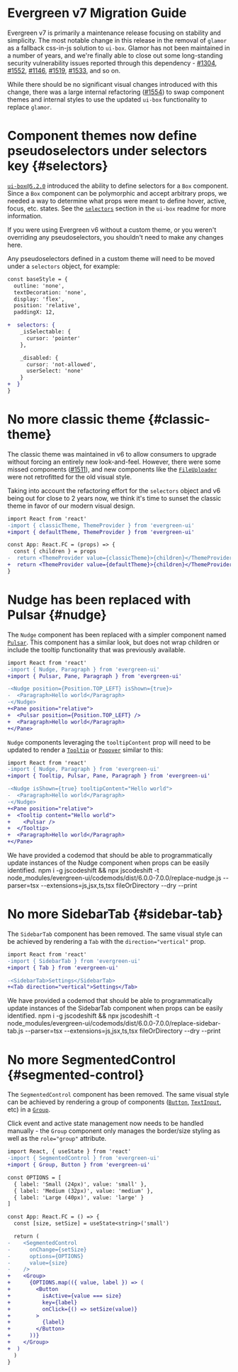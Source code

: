 # Evergreen v7 Migration Guide

Evergreen v7 is primarily a maintenance release focusing on stability and simplicity. The most notable change in this release in the removal of `glamor` as a fallback css-in-js solution to `ui-box`. Glamor has not been maintained in a number of years, and we're finally able to close out some long-standing security vulnerability issues reported through this dependency - [#1304](https://github.com/segmentio/evergreen/issues/1304), [#1552](https://github.com/segmentio/evergreen/issues/1552), [#1146](https://github.com/segmentio/evergreen/issues/1146), [#1519](https://github.com/segmentio/evergreen/issues/1519), [#1533](https://github.com/segmentio/evergreen/issues/1533), and so on.

While there should be no significant visual changes introduced with this change, there was a large internal refactoring ([#1554](https://github.com/segmentio/evergreen/issues/1554)) to swap component themes and internal styles to use the updated `ui-box` functionality to replace `glamor`.

# Component themes now define pseudoselectors under selectors key {#selectors}

[`ui-box@5.2.0`](https://github.com/segmentio/ui-box/releases/tag/v5.2.0) introduced the ability to define selectors for a `Box` component. Since a `Box` component can be polymorphic and accept arbitrary props, we needed a way to determine what props were meant to define hover, active, focus, etc. states. See the [`selectors`](https://github.com/segmentio/ui-box#selectors) section in the `ui-box` readme for more information.

<InlineAlert>
  If you were using Evergreen v6 without a custom theme, or you weren't overriding any pseudoselectors, you shouldn't
  need to make any changes here.
</InlineAlert>

Any pseudoselectors defined in a custom theme will need to be moved under a `selectors` object, for example:

```diff readonly
const baseStyle = {
  outline: 'none',
  textDecoration: 'none',
  display: 'flex',
  position: 'relative',
  paddingX: 12,

+  selectors: {
    _isSelectable: {
      cursor: 'pointer'
    },

    _disabled: {
      cursor: 'not-allowed',
      userSelect: 'none'
    }
+  }
}
```

# No more classic theme {#classic-theme}

The classic theme was maintained in v6 to allow consumers to upgrade without forcing an entirely new look-and-feel. However, there were some missed components ([#1511](https://github.com/segmentio/evergreen/issues/1511)), and new components like the [`FileUploader`](/components/file-uploader) were not retrofitted for the old visual style.

Taking into account the refactoring effort for the `selectors` object and v6 being out for close to 2 years now, we think it's time to sunset the classic theme in favor of our modern visual design.

```diff readonly
import React from 'react'
-import { classicTheme, ThemeProvider } from 'evergreen-ui'
+import { defaultTheme, ThemeProvider } from 'evergreen-ui'

const App: React.FC = (props) => {
  const { children } = props
-  return <ThemeProvider value={classicTheme}>{children}</ThemeProvider>
+  return <ThemeProvider value={defaultTheme}>{children}</ThemeProvider>
}
```

# Nudge has been replaced with Pulsar {#nudge}

The `Nudge` component has been replaced with a simpler component named [`Pulsar`](/components/pulsar). This component has a similar look, but does not wrap children or include the tooltip functionality that was previously available.

```diff readonly
import React from 'react'
-import { Nudge, Paragraph } from 'evergreen-ui'
+import { Pulsar, Pane, Paragraph } from 'evergreen-ui'

-<Nudge position={Position.TOP_LEFT} isShown={true}>
-  <Paragraph>Hello world</Paragraph>
-</Nudge>
+<Pane position="relative">
+  <Pulsar position={Position.TOP_LEFT} />
+  <Paragraph>Hello world</Paragraph>
+</Pane>
```

`Nudge` components leveraging the `tooltipContent` prop will need to be updated to render a [`Tooltip`](/components/tooltip) or [`Popover`](/components/popver) similar to this:

```diff readonly
import React from 'react'
-import { Nudge, Paragraph } from 'evergreen-ui'
+import { Tooltip, Pulsar, Pane, Paragraph } from 'evergreen-ui'

-<Nudge isShown={true} tooltipContent="Hello world">
-  <Paragraph>Hello world</Paragraph>
-</Nudge>
+<Pane position="relative">
+  <Tooltip content="Hello world">
+    <Pulsar />
+  </Tooltip>
+  <Paragraph>Hello world</Paragraph>
+</Pane>
```

<InlineAlert marginTop={24}>
  We have provided a codemod that should be able to programmatically update instances of the Nudge component when props
  can be easily identified.
</InlineAlert>

<inlineCode>
  npm i -g jscodeshift && npx jscodeshift -t node_modules/evergreen-ui/codemods/dist/6.0.0-7.0.0/replace-nudge.js
  --parser=tsx --extensions=js,jsx,ts,tsx fileOrDirectory --dry --print
</inlineCode>

# No more SidebarTab {#sidebar-tab}

The `SidebarTab` component has been removed. The same visual style can be achieved by rendering a `Tab` with the `direction="vertical"` prop.

```diff readonly
import React from 'react'
-import { SidebarTab } from 'evergreen-ui'
+import { Tab } from 'evergreen-ui'

-<SidebarTab>Settings</SidebarTab>
+<Tab direction="vertical">Settings</Tab>
```

<InlineAlert marginTop={24}>
  We have provided a codemod that should be able to programmatically update instances of the SidebarTab component when
  props can be easily identified.
</InlineAlert>

<inlineCode>
  npm i -g jscodeshift && npx jscodeshift -t node_modules/evergreen-ui/codemods/dist/6.0.0-7.0.0/replace-sidebar-tab.js
  --parser=tsx --extensions=js,jsx,ts,tsx fileOrDirectory --dry --print
</inlineCode>

# No more SegmentedControl {#segmented-control}

The `SegmentedControl` component has been removed. The same visual style can be achieved by rendering a group of components ([`Button`](/components/buttons), [`TextInput`](/components/text-input), etc) in a [`Group`](/components/group).

Click event and active state management now needs to be handled manually - the `Group` component only manages the border/size styling as well as the `role="group"` attribute.

```diff readonly
import React, { useState } from 'react'
-import { SegmentedControl } from 'evergreen-ui'
+import { Group, Button } from 'evergreen-ui'

const OPTIONS = [
  { label: 'Small (24px)', value: 'small' },
  { label: 'Medium (32px)', value: 'medium' },
  { label: 'Large (40px)', value: 'large' }
]

const App: React.FC = () => {
  const [size, setSize] = useState<string>('small')

  return (
-    <SegmentedControl
-      onChange={setSize}
-      options={OPTIONS}
-      value={size}
-    />
+    <Group>
+      {OPTIONS.map(({ value, label }) => (
+        <Button
+          isActive={value === size}
+          key={label}
+          onClick={() => setSize(value)}
+        >
+          {label}
+        </Button>
+      ))}
+    </Group>
+  )
  )
}
```
